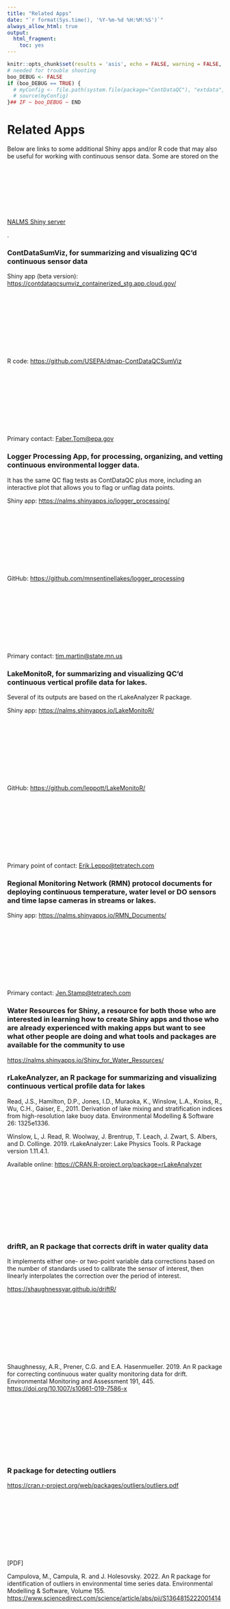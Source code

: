 ```yaml
---
title: "Related Apps"
date: "`r format(Sys.time(), '%Y-%m-%d %H:%M:%S')`"
always_allow_html: true
output:
  html_fragment:
    toc: yes
---
```


```r
knitr::opts_chunk$set(results = 'asis', echo = FALSE, warning = FALSE, message = FALSE, fig.align = "center")
# needed for trouble shooting
boo_DEBUG <- FALSE
if (boo_DEBUG == TRUE) {
  # myConfig <- file.path(system.file(package="ContDataQC"), "extdata", "config.ORIG.R")
  # source(myConfig)
}## IF ~ boo_DEBUG ~ END
```

# Related Apps

Below are links to some additional Shiny apps and/or R code that may also be useful for working with continuous sensor data. Some are stored on the <a href="https://nalms.shinyapps.io/NALMS_Shiny_Home/" data-once="external-links protected-links" target="_blank">NALMS Shiny server<svg class="icon icon--exit is-spaced-before" role="img"> == $0 <title>Exit EPA's website</title><use href="https://www.epa.gov/themes/epa_theme/images/sprite.svg#launch"></use></svg></a>.

### ContDataSumViz, for summarizing and visualizing QC’d continuous sensor data

Shiny app (beta version): <a href="https://contdataqcsumviz_containerized_stg.app.cloud.gov/" data-once="external-links protected-links" target="_blank">https://contdataqcsumviz_containerized_stg.app.cloud.gov/<svg class="icon icon--exit is-spaced-before" role="img"> == $0 <title>Exit EPA's website</title><use href="https://www.epa.gov/themes/epa_theme/images/sprite.svg#launch"></use></svg></a>

R code: <a href="https://github.com/USEPA/dmap-ContDataQCSumViz" data-once="external-links protected-links" target="_blank">https://github.com/USEPA/dmap-ContDataQCSumViz<svg class="icon icon--exit is-spaced-before" role="img"> == $0 <title>Exit EPA's website</title><use href="https://www.epa.gov/themes/epa_theme/images/sprite.svg#launch"></use></svg></a>

Primary contact: [Faber.Tom\@epa.gov](mailto:Faber.Tom@epa.gov){.email}

### Logger Processing App, for processing, organizing, and vetting continuous environmental logger data. 

It has the same QC flag tests as ContDataQC plus more, including an interactive plot that allows you to flag or unflag data points.

Shiny app: <a href="https://nalms.shinyapps.io/logger_processing/" data-once="external-links protected-links" target="_blank">https://nalms.shinyapps.io/logger_processing/<svg class="icon icon--exit is-spaced-before" role="img"> == $0 <title>Exit EPA's website</title><use href="https://www.epa.gov/themes/epa_theme/images/sprite.svg#launch"></use></svg></a>

GitHub: <a href="https://github.com/mnsentinellakes/logger_processing" data-once="external-links protected-links" target="_blank">https://github.com/mnsentinellakes/logger_processing<svg class="icon icon--exit is-spaced-before" role="img"> == $0 <title>Exit EPA's website</title><use href="https://www.epa.gov/themes/epa_theme/images/sprite.svg#launch"></use></svg></a>

Primary contact: [tim.martin\@state.mn.us](mailto:tim.martin@state.mn.us){.email}

### LakeMonitoR, for summarizing and visualizing QC’d continuous vertical profile data for lakes. 

Several of its outputs are based on the rLakeAnalyzer R package.

Shiny app: <a href="https://nalms.shinyapps.io/LakeMonitoR/" data-once="external-links protected-links" target="_blank">https://nalms.shinyapps.io/LakeMonitoR/<svg class="icon icon--exit is-spaced-before" role="img"> == $0 <title>Exit EPA's website</title><use href="https://www.epa.gov/themes/epa_theme/images/sprite.svg#launch"></use></svg></a>

GitHub: <a href="https://github.com/leppott/LakeMonitoR/" data-once="external-links protected-links" target="_blank">https://github.com/leppott/LakeMonitoR/<svg class="icon icon--exit is-spaced-before" role="img"> == $0 <title>Exit EPA's website</title><use href="https://www.epa.gov/themes/epa_theme/images/sprite.svg#launch"></use></svg></a>

Primary point of contact: [Erik.Leppo\@tetratech.com](mailto:Erik.Leppo@tetratech.com){.email}

### Regional Monitoring Network (RMN) protocol documents for deploying continuous temperature, water level or DO sensors and time lapse cameras in streams or lakes.

Shiny app: <a href="https://nalms.shinyapps.io/RMN_Documents/" data-once="external-links protected-links" target="_blank">https://nalms.shinyapps.io/RMN_Documents/<svg class="icon icon--exit is-spaced-before" role="img"> == $0 <title>Exit EPA's website</title><use href="https://www.epa.gov/themes/epa_theme/images/sprite.svg#launch"></use></svg></a>

Primary contact: [Jen.Stamp\@tetratech.com](mailto:Jen.Stamp@tetratech.com){.email}

### Water Resources for Shiny, a resource for both those who are interested in learning how to create Shiny apps and those who are already experienced with making apps but want to see what other people are doing and what tools and packages are available for the community to use

<a href="https://nalms.shinyapps.io/Shiny_for_Water_Resources/" target="_blank">https://nalms.shinyapps.io/Shiny_for_Water_Resources/</a>

### rLakeAnalyzer, an R package for summarizing and visualizing continuous vertical profile data for lakes

Read, J.S., Hamilton, D.P., Jones, I.D., Muraoka, K., Winslow, L.A., Kroiss, R., Wu, C.H., Gaiser, E., 2011. Derivation of lake mixing and stratification indices from high-resolution lake buoy data. Environmental Modelling & Software 26: 1325e1336.

Winslow, L, J. Read, R. Woolway, J. Brentrup, T. Leach, J. Zwart, S.  Albers, and D. Collinge. 2019. rLakeAnalyzer: Lake Physics Tools. R Package version 1.11.4.1. 

Available online: <a href="https://CRAN.R-project.org/package=rLakeAnalyzer" data-once="external-links protected-links" target="_blank">https://CRAN.R-project.org/package=rLakeAnalyzer<svg class="icon icon--exit is-spaced-before" role="img"> == $0 <title>Exit EPA's website</title><use href="https://www.epa.gov/themes/epa_theme/images/sprite.svg#launch"></use></svg></a>

### driftR, an R package that corrects drift in water quality data

It implements either one- or two-point variable data corrections based on the number of standards used to calibrate the sensor of interest, then linearly interpolates the correction over the period of interest.

<a href="https://shaughnessyar.github.io/driftR/" data-once="external-links protected-links" target="_blank">https://shaughnessyar.github.io/driftR/<svg class="icon icon--exit is-spaced-before" role="img"> == $0 <title>Exit EPA's website</title><use href="https://www.epa.gov/themes/epa_theme/images/sprite.svg#launch"></use></svg></a>

Shaughnessy, A.R., Prener, C.G. and E.A. Hasenmueller. 2019. An R package for correcting continuous water quality monitoring data for drift. Environmental Monitoring and Assessment 191, 445. 
<a href="https://doi.org/10.1007/s10661-019-7586-x" data-once="external-links protected-links" target="_blank">https://doi.org/10.1007/s10661-019-7586-x<svg class="icon icon--exit is-spaced-before" role="img"> == $0 <title>Exit EPA's website</title><use href="https://www.epa.gov/themes/epa_theme/images/sprite.svg#launch"></use></svg></a>

### R package for detecting outliers

<a href="https://cran.r-project.org/web/packages/outliers/outliers.pdf" data-once="external-links protected-links" target="_blank">https://cran.r-project.org/web/packages/outliers/outliers.pdf<svg class="icon icon--exit is-spaced-before" role="img"> == $0 <title>Exit EPA's website</title><use href="https://www.epa.gov/themes/epa_theme/images/sprite.svg#launch"></use></svg></a> [PDF]

Campulova, M., Campula, R. and J. Holesovsky. 2022. An R package for identification of outliers in environmental time series data. Environmental Modelling & Software, Volume 155. <a href="https://www.sciencedirect.com/science/article/abs/pii/S1364815222001414" data-once="external-links protected-links" target="_blank">https://www.sciencedirect.com/science/article/abs/pii/S1364815222001414<svg class="icon icon--exit is-spaced-before" role="img"> == $0 <title>Exit EPA's website</title><use href="https://www.epa.gov/themes/epa_theme/images/sprite.svg#launch"></use></svg></a>



